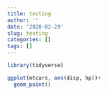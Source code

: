 ```yaml
---
title: testing
author: ''
date: '2020-02-29'
slug: testing
categories: []
tags: []
---
```



```r
library(tidyverse)
```

```r
ggplot(mtcars, aes(disp, hp))+
  geom_point()
```

